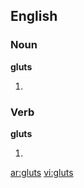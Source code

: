 ==English==

===Noun===
'''gluts'''

# {{plural of|[[glut]]}}


===Verb===
'''gluts'''

# {{third-person singular of|[[glut]]}}

[[ar:gluts]]
[[vi:gluts]]